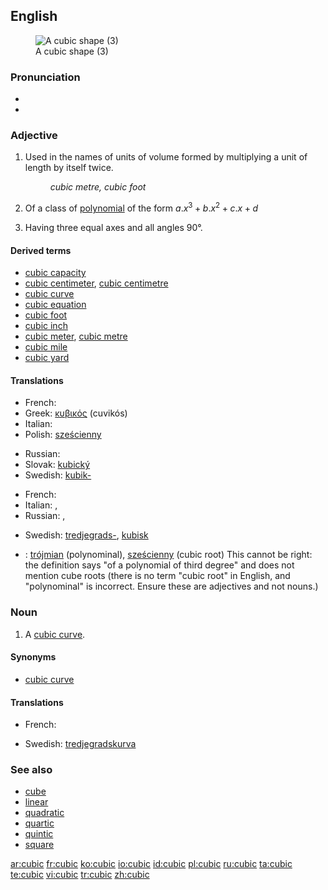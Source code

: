 ==English==
[[Image:Cubic.svg|thumb|A cubic shape (3)]]

===Pronunciation===
* {{IPA|/ˈkuː.bɪk/}}
* {{rhymes|uːbɪk}}

===Adjective===
{{en-adj|-}}

# {{geometry}} Used in the names of units of volume formed by multiplying a unit of length by itself twice. <!--note: this is correct; although there are three factors, there are only two multiplications-->
#: ''cubic metre, cubic foot''
# {{alggeom}} Of a class of [[polynomial]] of the form <math> a.x^3 + b.x^2 + c.x + d </math>
# {{crystallography}} Having three equal axes and all angles 90°.

====Derived terms====
* [[cubic capacity]]
* [[cubic centimeter]], [[cubic centimetre]]
* [[cubic curve]]
* [[cubic equation]]
* [[cubic foot]]
* [[cubic inch]]
* [[cubic meter]], [[cubic metre]]
* [[cubic mile]]
* [[cubic yard]]

====Translations====
{{trans-top|in the name of units of volume}}
* French: {{t+|fr|cube}}
* Greek: [[κυβικός]] (cuvikós)
* Italian: {{t+|it|cubo}}
* Polish: [[sześcienny]]
{{trans-mid}}
* Russian: {{t|ru|кубический|sc=Cyrl|tr=kubíč'eskij}}
* Slovak: [[kubický]]
* Swedish: [[kubik-]]
{{trans-bottom}}

{{trans-top|of a polynomial of third degree}}
* French: {{t+|fr|cubique}}
* Italian: {{t+|it|cubico|m}}, {{t-|it|cubica|f}}
* Russian: {{t|ru|кубический|sc=Cyrl|tr=kubíč'eskij}}, {{t|ru|третьей степени|sc=Cyrl|tr=tr'ét'jej st'ép'eni}}
{{trans-mid}}
* Swedish: [[tredjegrads-]], [[kubisk]]
{{trans-bottom}}

{{checktrans-top}}
* {{ttbc|Polish}}: [[trójmian]] (polynominal), [[sześcienny]] (cubic root) This cannot be right: the definition says "of a polynomial of third degree" and does not mention cube roots (there is no term "cubic root" in English, and "polynominal" is incorrect. Ensure these are adjectives and not nouns.)
{{trans-bottom}}

===Noun===
{{en-noun}}

# {{alggeom}} A [[cubic curve]].

====Synonyms====
* [[cubic curve]]

====Translations====
{{trans-top|cubic curve}}
* French: {{t+|fr|cubique|f}}
{{trans-mid}}
* Swedish: [[tredjegradskurva]] {{c}}
{{trans-bottom}}

===See also===
* [[cube]]
* [[linear]]
* [[quadratic]]
* [[quartic]]
* [[quintic]]
* [[square]]

[[ar:cubic]]
[[fr:cubic]]
[[ko:cubic]]
[[io:cubic]]
[[id:cubic]]
[[pl:cubic]]
[[ru:cubic]]
[[ta:cubic]]
[[te:cubic]]
[[vi:cubic]]
[[tr:cubic]]
[[zh:cubic]]
